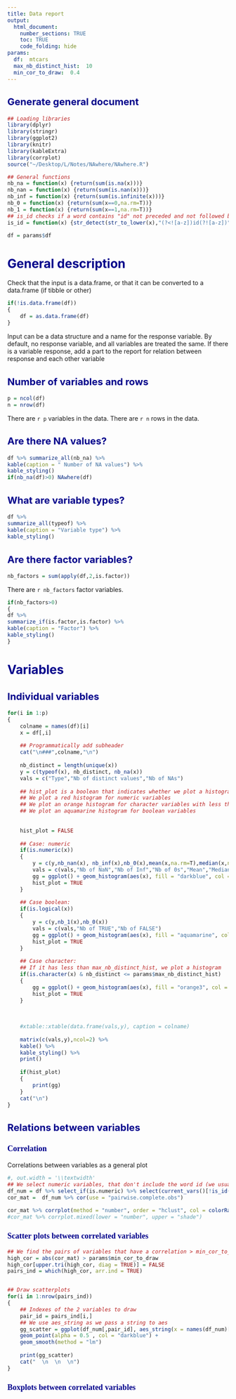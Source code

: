```yaml
---
title: Data report
output:
  html_document:
    number_sections: TRUE
    toc: TRUE
    code_folding: hide
params:
  df:  mtcars
  max_nb_distinct_hist:  10
  min_cor_to_draw:  0.4
---
```


<style>

body {
text-align: justify
font-size: 12px}

h1.title {
  font-size: 38px;
  color: DarkBlue;
}
h1 { /* Header 1 */
  font-size: 28px;
  color: DarkBlue;
}
h2 { /* Header 2 */
    font-size: 22px;
  color: DarkBlue;
}
h3 { /* Header 3 */
  font-size: 18px;
  font-family: "Times New Roman", Times, serif;
  color: DarkBlue;
}

</style>


## Generate general document

```r


## Loading libraries
library(dplyr)
library(stringr)
library(ggplot2)
library(knitr)
library(kableExtra)
library(corrplot)
source("~/Desktop/L/Notes/NAwhere/NAwhere.R")
```

```r
## General functions
nb_na = function(x) {return(sum(is.na(x)))}
nb_nan = function(x) {return(sum(is.nan(x)))}
nb_inf = function(x) {return(sum(is.infinite(x)))}
nb_0 = function(x) {return(sum(x==0,na.rm=T))}
nb_1 = function(x) {return(sum(x==1,na.rm=T))}
## is_id checks if a word contains "id" not preceded and not followed by letters, which would indicate that it is an identifier column
is_id = function(x) {str_detect(str_to_lower(x),"(?<![a-z])id(?![a-z])")}
```

```r
df = params$df
```


# General description

Check that the input is a data.frame, or that it can be converted to a data.frame (if tibble or other)
```r
if(!is.data.frame(df))
{
	df = as.data.frame(df)
}
```

Input can be a data structure and a name for the response variable.
By default, no response variable, and all variables are treated the same.
If there is a variable response, add a part to the report for relation between response and each other variable



## Number of variables and rows
```r
p = ncol(df)
n = nrow(df)
```
There are `r p` variables in the data.
There are `r n` rows in the data.

## Are there NA values?

```r
df %>% summarize_all(nb_na) %>% 
kable(caption = " Number of NA values") %>% 
kable_styling()
if(nb_na(df)>0) NAwhere(df)
```

## What are variable types?

```r
df %>% 
summarize_all(typeof) %>% 
kable(caption = "Variable type") %>% 
kable_styling()

```

## Are there factor variables?
```r
nb_factors = sum(apply(df,2,is.factor))
```

There are `r nb_factors` factor variables.
```r
if(nb_factors>0)
{
df %>% 
summarize_if(is.factor,is.factor) %>% 
kable(caption = "Factor") %>% 
kable_styling()
}
```


# Variables

## Individual variables
```r

for(i in 1:p)
{
	colname = names(df)[i]
	x = df[,i]
	
	## Programmatically add subheader
	cat("\n###",colname,"\n")
	
	nb_distinct = length(unique(x))
	y = c(typeof(x), nb_distinct, nb_na(x))
	vals = c("Type","Nb of distinct values","Nb of NAs")
	
	## hist_plot is a boolean that indicates whether we plot a histogram of the variable or not
	## We plot a red histogram for numeric variables
	## We plot an orange histogram for character variables with less than max_nb_distinct_hist distinct values (not to overplot)
	## We plot an aquamarine histogram for boolean variables
	
	
	hist_plot = FALSE
	
	## Case: numeric
	if(is.numeric(x)) 
	{
		y = c(y,nb_nan(x), nb_inf(x),nb_0(x),mean(x,na.rm=T),median(x,na.rm=T),min(x,na.rm=T),max(x,na.rm=T))
		vals = c(vals,"Nb of NaN","Nb of Inf","Nb of 0s","Mean","Median","Minimum","Maximum")
		gg = ggplot() + geom_histogram(aes(x), fill = "darkblue", col = "white") + xlab(colname)
		hist_plot = TRUE
	}
	
	## Case boolean:
	if(is.logical(x))
	{
		y = c(y,nb_1(x),nb_0(x))
		vals = c(vals,"Nb of TRUE","Nb of FALSE")
		gg = ggplot() + geom_histogram(aes(x), fill = "aquamarine", col = "white", stat = "count") + xlab(colname)
		hist_plot = TRUE
	}
	
	## Case character:
	## If it has less than max_nb_distinct_hist, we plot a histogram
	if(is.character(x) & nb_distinct <= params$max_nb_distinct_hist)
	{
		gg = ggplot() + geom_histogram(aes(x), fill = "orange3", col = "white", stat = "count") + xlab(colname)
		hist_plot = TRUE
	}
	
	
	
	#xtable::xtable(data.frame(vals,y), caption = colname)
	
	matrix(c(vals,y),ncol=2) %>% 
	kable() %>%
	kable_styling() %>%
	print() 
	
	if(hist_plot) 
	{
		print(gg)
	}
 	cat("\n")
}
```

## Relations between variables

### Correlation
Correlations between variables as a general plot

```r
#, out.width = '\\textwidth'
## We select numeric variables, that don't include the word id (we usually are not interested in id variables for correlations)
df_num = df %>% select_if(is.numeric) %>% select(current_vars()[!is_id(current_vars())])
cor_mat =  df_num %>% cor(use = "pairwise.complete.obs")

cor_mat %>% corrplot(method = "number", order = "hclust", col = colorRampPalette(c("blue","white","red"))(200))
#cor_mat %>% corrplot.mixed(lower = "number", upper = "shade")
```



### Scatter plots between correlated variables


```r
## We find the pairs of variables that have a correlation > min_cor_to_draw
high_cor = abs(cor_mat) > params$min_cor_to_draw
high_cor[upper.tri(high_cor, diag = TRUE)] = FALSE
pairs_ind = which(high_cor, arr.ind = TRUE)


## Draw scatterplots
for(i in 1:nrow(pairs_ind))
{
	## Indexes of the 2 variables to draw
	pair_id = pairs_ind[i,]
	## We use aes_string as we pass a string to aes
	gg_scatter = ggplot(df_num[,pair_id], aes_string(x = names(df_num)[pair_id[1]], y = names(df_num)[pair_id[2]])) + 
	geom_point(alpha = 0.5 , col = "darkblue") +
	geom_smooth(method = "lm")
	
	print(gg_scatter)
	cat("  \n  \n  \n")
}
```


### Boxplots between correlated variables



